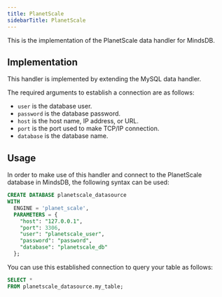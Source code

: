 ```yaml
---
title: PlanetScale
sidebarTitle: PlanetScale
---
```


This is the implementation of the PlanetScale data handler for MindsDB.

## Implementation

This handler is implemented by extending the MySQL data handler.

The required arguments to establish a connection are as follows:

* `user` is the database user.
* `password` is the database password.
* `host` is the host name, IP address, or URL.
* `port` is the port used to make TCP/IP connection.
* `database` is the database name.

## Usage

In order to make use of this handler and connect to the PlanetScale database in MindsDB, the following syntax can be used:

```sql
CREATE DATABASE planetscale_datasource
WITH
  ENGINE = 'planet_scale',
  PARAMETERS = {
    "host": "127.0.0.1",
    "port": 3306,
    "user": "planetscale_user",
    "password": "password",
    "database": "planetscale_db"
  };
```

You can use this established connection to query your table as follows:

```sql
SELECT *
FROM planetscale_datasource.my_table;
```
